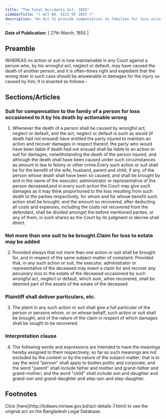 ```yaml
---
title: "The Fatal Accidents Act, 1855"
sidebarTitle: "( ACT NO. XIII OF 1855 )"
description: "An Act to provide compensation to families for loss occasioned by the death of a person caused by actionable wrong."
---
```


**Date of Publication:** [ 27th March, 1855 ]

## Preamble

WHEREAS no action or suit is now maintainable in any Court against a person who, by his wrongful act, neglect or default, may have caused the death of another person, and it is often-times right and expedient that the wrong doer in such case should be answerable in damages for the injury so caused by him; It is enacted as follows:-

## Sections/Articles

### Suit for compensation to the family of a person for loss occasioned to it by his death by actionable wrong

1. Whenever the death of a person shall be caused by wrongful act, neglect or default, and the act, neglect or default is such as would (if death had not ensued) have entitled the party injured to maintain an action and recover damages in respect thereof, the party who would have been liable if death had not ensued shall be liable to an action or suit for damages, notwithstanding the death of the person injured, and although the death shall have been caused under such circumstances as amount in law to felony or other crime.Every such action or suit shall be for the benefit of the wife, husband, parent and child, if any, of the person whose death shall have been so caused, and shall be brought by and in the name of the executor, administrator or representative of the person deceased;and in every such action the Court may give such damages as it may think proportioned to the loss resulting from such death to the parties respectively, for whom and for whose benefit such action shall be brought; and the amount so recovered, after deducting all costs and expenses, including the costs not recovered from the defendant, shall be divided amongst the before mentioned parties, or any of them, in such shares as the Court by its judgment or decree shall direct.

### Not more than one suit to be brought.Claim for loss to estate may be added

2. Provided always that not more than one action or suit shall be brought for, and in respect of the same subject-matter of complaint: Provided that, in any such action or suit, the executor, administrator or representative of the deceased may insert a claim for and recover any pecuniary loss to the estate of the deceased occasioned by such wrongful act, neglect or default, which sum, when recovered, shall be deemed part of the assets of the estate of the deceased.

### Plaintiff shall deliver particulars, etc.

3. The plaint in any such action or suit shall give a full particular of the person or persons whom, or on whose behalf, such action or suit shall be brought, and of the nature of the claim in respect of which damages shall be sought to be recovered.

### Interpretation clause

4. The following words and expressions are intended to have the meanings hereby assigned to them respectively, so far as such meanings are not excluded by the context or by the nature of the subject-matter; that is to say the word "person" shall apply to bodies politic and corporate; and the word "parent" shall include father and mother and grand-father and grand-mother; and the word "child" shall include son and daughter and grand-son and grand-daughter and step-son and step-daughter.

## Footnotes

<Note>
  Click [here](http://bdlaws.minlaw.gov.bd/act-details-7.html) to see the original act on the Bangladesh Legal Database.
</Note>
